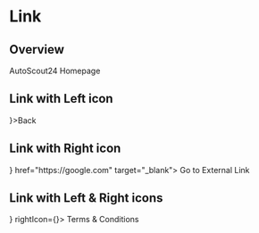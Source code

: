 

<Meta title="Navigation/Link" component={Link} />

# Link

## Overview

<Canvas>
  <Story name="Overview">
    <Link href="https://autoscout24.ch">AutoScout24 Homepage</Link>
  </Story>
</Canvas>

## Link with Left icon

<Canvas>
  <Story name="Link with Left icon">
    <Link leftIcon={<ArrowLeftIcon />}>Back</Link>
  </Story>
</Canvas>

## Link with Right icon

<Canvas>
  <Story name="Link with Right icon">
    <Link rightIcon={<ErrorIcon />} href="https://google.com" target="_blank">
      Go to External Link
    </Link>
  </Story>
</Canvas>

## Link with Left & Right icons

<Canvas>
  <Story name="Link with Left & Right icons">
    <Link leftIcon={<ArrowLeftIcon />} rightIcon={<ErrorIcon />}>
      Terms & Conditions
    </Link>
  </Story>
</Canvas>
